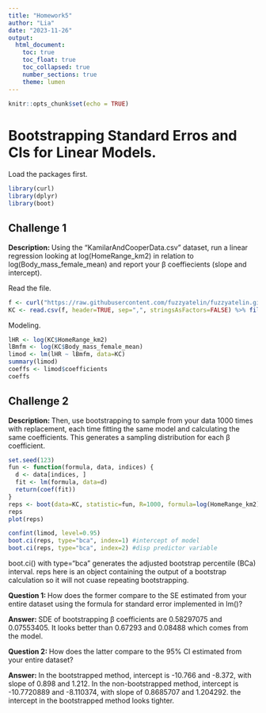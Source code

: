 ```yaml
---
title: "Homework5"
author: "Lia"
date: "2023-11-26"
output:
  html_document:
    toc: true
    toc_float: true
    toc_collapsed: true
    number_sections: true
    theme: lumen
---
```


```r
knitr::opts_chunk$set(echo = TRUE)
```

# Bootstrapping Standard Erros and CIs for Linear Models. 
Load the packages first. 
```r
library(curl)
library(dplyr)
library(boot)
```
## Challenge 1
**Description: **Using the “KamilarAndCooperData.csv” dataset, run a linear regression looking at log(HomeRange_km2) in relation to log(Body_mass_female_mean) and report your β coeffiecients (slope and intercept).


Read the file. 
```r
f <- curl("https://raw.githubusercontent.com/fuzzyatelin/fuzzyatelin.github.io/master/AN588_Fall21/KamilarAndCooperData.csv")
KC <- read.csv(f, header=TRUE, sep=",", stringsAsFactors=FALSE) %>% filter(!is.na(HomeRange_km2)) %>% filter(!is.na(Body_mass_female_mean))
```

Modeling. 
```r
lHR <- log(KC$HomeRange_km2)
lBmfm <- log(KC$Body_mass_female_mean)
limod <- lm(lHR ~ lBmfm, data=KC)
summary(limod)
coeffs <- limod$coefficients
coeffs
```

## Challenge 2
**Description: **Then, use bootstrapping to sample from your data 1000 times with replacement, each time fitting the same model and calculating the same coefficients. This generates a sampling distribution for each β coefficient.

```r
set.seed(123)
fun <- function(formula, data, indices) {
  d <- data[indices, ]
  fit <- lm(formula, data=d)
  return(coef(fit))
}
reps <- boot(data=KC, statistic=fun, R=1000, formula=log(HomeRange_km2) ~ log(Body_mass_female_mean))
reps
plot(reps)
```

```r
confint(limod, level=0.95)
boot.ci(reps, type="bca", index=1) #intercept of model
boot.ci(reps, type="bca", index=2) #disp predictor variable
```

boot.ci() with type="bca" generates the adjusted bootstrap percentile (BCa) interval. reps here is an object containing the output of a bootstrap calculation so it will not cuase repeating bootstrapping. 

**Question 1: **
How does the former compare to the SE estimated from your entire dataset using the formula for standard error implemented in lm()?

**Answer: **
SDE of bootstrapping β coefficients are 0.58297075 and 0.07553405. It looks better than  0.67293 and 0.08488 which comes from the model. 

**Question 2: **
How does the latter compare to the 95% CI estimated from your entire dataset?

**Answer: **
In the bootstrapped method, intercept is -10.766 and -8.372, with slope of 0.898 and 1.212. In the non-bootstrapped method, intercept is -10.7720889 and -8.110374, with slope of 0.8685707 and 1.204292. the intercept in the bootstrapped method looks tighter. 